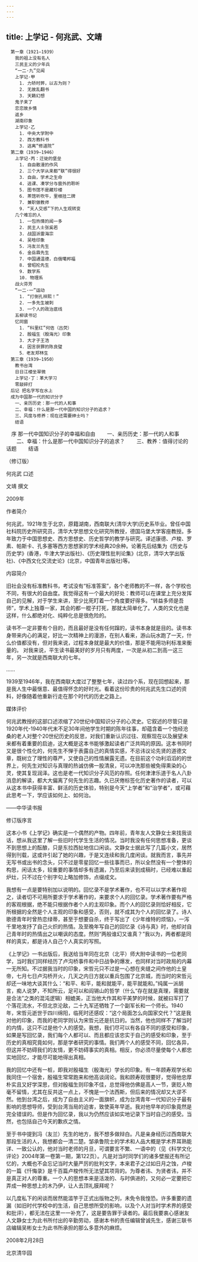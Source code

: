 ```yaml
---
---
---
```

title: 上学记 - 何兆武、文靖
---


```
　第一章（1921—1939）
　　我的祖上没有名人
　　三民主义的少年兵
　　“一二·九”见闻
　　上学记·甲
　　　1. 力矫时弊，以古为则？
　　　2. 无故乱翻书
　　　3. 天籁幻想
　　鬼子来了
　　恋恋故乡情
　　返乡
　　湖南印象
　　上学记·乙
　　　1. 中央大学附中
　　　2. 西方教科书
　　　3. 逃离“修道院”
　第二章（1939—1946）
　　上学记·丙：迁徙的堡垒
　　　1. 自由散漫的作风
　　　2. 三个大学从来都“联”得很好
　　　3. 自由，学术之生命
　　　4. 逃课、凑学分与窗外的聆听
　　　5. 图书馆不是藏珍楼
　　　6. 茶馆听吹牛，里根挂二牌
　　　7. 兼职做教师
　　　9. “天人交感”下的人生观转变
　　几个难忘的人
　　　1. 一包热情的闻一多
　　　2. 民主人士张奚若
　　　3. 战国派雷海宗
　　　4. 吴晗印象
　　　5. 冯友兰先生
　　　6. 金岳霖先生
　　　7. 中国通温德，白俄噶邦福
　　　8. 曾昭抡先生
　　　9. 数学系
　　　10. 物理系
　　战火芬芳
　　“一二·一”运动
　　　1. “打倒孔祥熙！”
　　　2. 一多先生被刺
　　　3. 一个人的政治底线
　　五柳读书记
　　忆同窗
　　　1. “科里红”何佶（吕荧）
　　　2. 殷福生（殷海光）印象
　　　3. 大才子王浩
　　　4. 因言获罪的陈良璧
　　　5．老友郑林生
　第三章（1939—1950）
　　教书台湾
　　日日江楼坐翠微
　　上学记·丁：革大学习
　　零敲碎打
　后记 把名字写在水上
　成为中国那一代的知识分子
　　一、亲历历史：那一代的人和事
　　二、幸福：什么是那一代中国的知识分子的追求？
　　三、风度与修养：现在还需要绅士吗？
　　结语
```


　序 那一代中国知识分子的幸福和自由
　　一、亲历历史：那一代的人和事
　　二、幸福：什么是那一代中国知识分子的追求？
　　三、教养：值得讨论的话题
　　结语


（修订版）


何兆武 口述


文靖 撰文





2009年





作者简介


何兆武，1921年生于北京，原籍湖南，西南联大(清华大学)历史系毕业。曾任中国社科院历史所研究员，清华大学思想文化研究所教授，德国马堡大学客座教授。多年致力于中国思想史、西方思想史、历史哲学的教学与研究。译述康德、卢梭、罗素、帕斯卡、孔多塞等西方思想家的学术经典20余种。论著先后结集为《历史与历史学》(香港，牛津大学出版社)、《历史理性批判论集》(北京，清华大学出版社)、《中西文化交流史论》(北京，中国青年出版社)等。





内容简介


旧社会没有标准教科书，考试没有“标准答案”，各个老师教的不一样，各个学校也不同，有很大的自由度。我觉得这有一个最大的好处：教师可以在课堂上充分发挥自己的见解，对于学生来讲，至少比死盯着一个角度要好得多。“转益多师是吾师”，学术上独尊一家，其会的都一棍子打死，那就太简单化了。人类的文化也是这样，什么都绝对化、纯粹化总是很危险的。

读书不一定非要有个目的，而且最好是没有任何蹿的，读书本身就是目的。读书本身带来内心的满足，好比一次精神上的漫游，在别人看来，游山玩水跑了一天，什么价值都没有，但对我来说，过程本身就是最大的价值，那是不能用功利标准来衡量的。 对我来说，平生读书最美好的岁月只有两度，一次是从初二到高一这三年，另一次就是西南联大的七年。

……

1939至1946年，我在西南联大度过了整整七年，读过四个系，现在回想起来，那是我人生中最惬意、最值得怀念的好时光。看着这份珍贵的何兆武先生口述的资料，好像随着他重新行走在那个时代的历史之路上。





媒体评价


何兆武教授的这部口述浓缩了20世纪中国知识分子的心灵史。它叙述的尽管只是1920年代-1940年代末不足30年间他学生时期的陈年往事，却蕴含着一个饱经沧桑的老人对整个20世纪历史的反思，对我们重新认识过往、观察现在以及展望未来都有着重要的启迪，这大概是这本书能够激起读者广泛共鸣的原因。这本书同时又是很个性化的，何先生不惮于表露自己的真情实感，不忌讳议论先贤的道德文章，既树立了理性的尊严，又使自己的性情展露无遗。在目前这个功利滔滔的的世界上，何先生对知识与真理的热诚仿佛一股清泉，可以冲洗那些被免得熏染的心灵，使其复现润泽。这也是老一代知识分子风范的存照。任何津津乐道于名人八卦消息的解读，都大大偏离了何先生的志趣。久已厌倦标签化历史著作的读者，可以从这本书中获得丰富、鲜活的历史体验，特别是今天“上学者”和“治学者”，或可藉此思考一下，学应该如何上、如何治。

——中华读书报





修订版序言


这本小书《上学记》确实是一个偶然的产物。四年前，青年友人文静女士来找我谈话，想从我这里了解一些旧时代学生生活的情况。当时我没有任何思想准备，更谈不到思想上的酝酿，只是东拉西扯地信口闲谈。文静女士据此写了几篇小文，居然得到刊载，这或许引起了她的兴趣，于是又连续和我几度闲谈。就我而言，事先并无写书或出书的念头，只不过是零星回忆一些往事而已，所以全然没有一个整体的构思，闲话太多，较重要的事情却多有遗漏，乃至后来读到成稿时，已经难以重起炉灶，只不过在个别字句上略加修饰，点缀成文。

我想有一点是要特别加以说明的。回忆录不是学术著作，也不可以以学术著作视之，读者切不可用所要求于学术著作的，来要求个人的回忆录。学术著作要有严格的客观根据，绝不能只根据作者个人的主观印象。而个人的回忆录则恰好相反，它所根据的全然是个人主观的印象和感受，否则，就不成其为个人的回忆录了。诗人歌德青年时曾热恋绿蒂，甚至于想要自杀，终于写出了《少年维特的烦恼》，一泻千里地发抒了自己火炽的热情。及至晚年写自己的回忆录《诗与真》时，他却对自己青年时的热情出之以嘲讽的态度。然则“两般谁幻又谁真？”我以为，两者都是同样的真实，都是诗人自己个人真实的写照。

《上学记》一书出版后，我送给当年同在北京（北平）师大附中读书的一位老同学，当时我们同样经历了卢沟桥事件和中日战争的爆发，也同样对当时政局的内幕一无所知。不过据我当时的印象，宋哲元只不过是一心想在夹缝之间作他的土皇帝，七月七日卢沟桥开火，几天之内日方就以重兵包围了北京城，而当时的宋哲元却还一味地大谈其什么：“和平、和平，能和就能平，能平就能和。”纯属一派胡言，痴人说梦，不知所云，足可以和阎锡山的哲学（什么“存在就是真理，需要就是合法”之类的混沌逻辑）相媲美，正当他大作其和平美梦的时候，就被曰军打了个落花流水，不但北京沦敌，二十九军还牺牲了一个副军长和一个师长。1940年，宋哲元逝世于四川绵阳，临死时还感叹：“这个局面怎么向国家交代？”这是我对他的印象，而我的老同学则认为宋哲元还是抗日的。当然，他也同样不了解当时的内情，这只不过是他个人的感受。我想，我们尽可以有各自不同的感受和印象，如果是写回忆录，我们每个人都可以、而且都应该忠实于自己的感受和印象，至于历史的真相究竟如何，那是学者研究的事情。我们两个人的感受不同，回忆各异，但这并不妨碍我们的友情，更不妨碍事实的真相。相反，你必须尽量使每个人都忠实地回忆，才能尽可能地得出真相。

我的回忆中还有一桩，即我对殷福生（殷海光）学长的印象。有一年顾寿观学长和我同住一个宿舍，殷福生常常跑来和他高谈阔论。我和顾寿观很要好，觉得他忠厚朴实且又好学深思，但对殷福生则印象不佳，总觉得他仿佛是高人一节，褒贬人物毫不留情，尤其在反共这一点上，不愧是一个法西斯，但后来的情况却又大谬不然。他到台湾之后，成为了自由主义的一面旗帜，成为台湾青年一代知识分子最有影响的思想导师，受到台湾当局的迫害，致使英年早逝。我对他早年的印象竟然是完全错误的。但是作为回忆录，我以为仍然应该如实地记录下当时自己的感受。当然，也包括自己今天的歉疚之情。

至于书中提到冯（友兰）先生的地方，我不想多做辩白。凡是亲身经历过西南联大那段生活的人，我想都会一清二楚。邹承鲁院士的学术和人品大概是学术界耳熟能详、一致公认的，他对当时老师的月旦，可谓要言不繁、一语中的（见《科学文化评论》2004年第一卷第一期，第122页）。凡是对当时同学们的诸多壁报还有所记忆的，大概也不会忘记当时大量严厉的批判文字，本来君子之过如日月之蚀，卢梭的一篇《忏悔录》是千百篇卢梭传所无法望其项背的。为尊者讳、为贤者讳，并不是真正对人的尊重。一个人的思想本来是活泼的、与时俱进的，又何必一定要把它弄成一种思想上的木乃伊，让人去顶礼膜拜呢？

以几度私下的闲谈而居然能滥竽于正式出版物之列，未免令我惶恐。许多重要的遗漏（如旧时代学校中的生活，自己思想所受的影响，以及个人对当时学术界的感受和批评），都无法在这里一一补充了，这是要告罪于读者的。最后我要衷心感谢友人文静女士为此书所付出的辛勤劳动，感谢本书的责任编辑曾诚先生，感谢三联书店编辑吴彬女士为此书所承担的那么多意外的麻烦。

2008年2月28日

北京清华园



